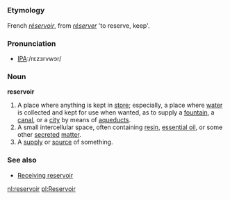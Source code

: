 =={{En}}==

===Etymology===
French  ''[[réservoir]]'', from ''[[réserver]]'' 'to reserve, keep'.

===Pronunciation===
*[[w:International Phonetic Alphabet|IPA]]:/rɛzɜrvwɔr/

===Noun===
'''reservoir'''
# A place where anything is kept in [[store]]; especially, a place where [[water]] is collected and kept for use when wanted, as to supply a [[fountain]], a [[canal]], or a [[city]] by means of [[aqueduct]]s.
# A small intercellular space, often containing [[resin]], [[essential oil]], or some other [[secreted]] [[matter]].
# A [[supply]] or [[source]] of something.

===See also===
*[[Receiving reservoir]]

[[nl:reservoir]]
[[pl:Reservoir]]